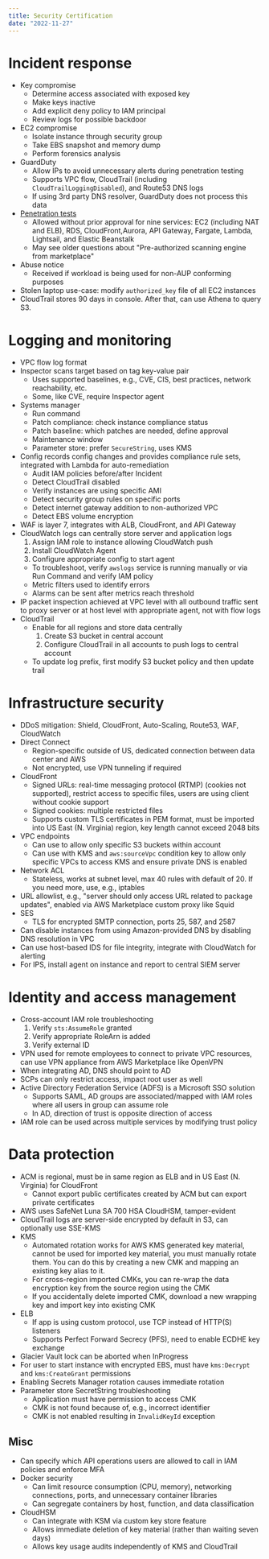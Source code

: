 ```yaml
---
title: Security Certification
date: "2022-11-27"
---
```


# Incident response

- Key compromise
  - Determine access associated with exposed key
  - Make keys inactive
  - Add explicit deny policy to IAM principal
  - Review logs for possible backdoor
- EC2 compromise
  - Isolate instance through security group
  - Take EBS snapshot and memory dump
  - Perform forensics analysis
- GuardDuty
  - Allow IPs to avoid unnecessary alerts during penetration testing
  - Supports VPC flow, CloudTrail (including `CloudTrailLoggingDisabled`), and Route53 DNS logs
  - If using 3rd party DNS resolver, GuardDuty does not process this data
- [Penetration tests](https://aws.amazon.com/security/penetration-testing/)
  - Allowed without prior approval for nine services: EC2 (including NAT and ELB), RDS, CloudFront,Aurora, API Gateway, Fargate, Lambda, Lightsail, and Elastic Beanstalk
  - May see older questions about "Pre-authorized scanning engine from marketplace"
- Abuse notice
  - Received if workload is being used for non-AUP conforming purposes
- Stolen laptop use-case: modify `authorized_key` file of all EC2 instances
- CloudTrail stores 90 days in console. After that, can use Athena to query S3.

# Logging and monitoring

- VPC flow log format
- Inspector scans target based on tag key-value pair
  - Uses supported baselines, e.g., CVE, CIS, best practices, network reachability, etc.
  - Some, like CVE, require Inspector agent
- Systems manager
  - Run command
  - Patch compliance: check instance compliance status
  - Patch baseline: which patches are needed, define approval
  - Maintenance window
  - Parameter store: prefer `SecureString`, uses KMS
- Config records config changes and provides compliance rule sets, integrated with Lambda for auto-remediation
  - Audit IAM policies before/after Incident
  - Detect CloudTrail disabled
  - Verify instances are using specific AMI
  - Detect security group rules on specific ports
  - Detect internet gateway addition to non-authorized VPC
  - Detect EBS volume encryption
- WAF is layer 7, integrates with ALB, CloudFront, and API Gateway
- CloudWatch logs can centrally store server and application logs
  1. Assign IAM role to instance allowing CloudWatch push
  1. Install CloudWatch Agent
  1. Configure appropriate config to start agent
  - To troubleshoot, verify `awslogs` service is running manually or via Run Command and verify IAM policy
  - Metric filters used to identify errors
  - Alarms can be sent after metrics reach threshold
- IP packet inspection achieved at VPC level with all outbound traffic sent to proxy server or at host level with appropriate agent, not with flow logs
- CloudTrail
  - Enable for all regions and store data centrally
    1.  Create S3 bucket in central account
    1.  Configure CloudTrail in all accounts to push logs to central account
  - To update log prefix, first modify S3 bucket policy and then update trail

# Infrastructure security

- DDoS mitigation: Shield, CloudFront, Auto-Scaling, Route53, WAF, CloudWatch
- Direct Connect
  - Region-specific outside of US, dedicated connection between data center and AWS
  - Not encrypted, use VPN tunneling if required
- CloudFront
  - Signed URLs: real-time messaging protocol (RTMP) (cookies not supported), restrict access to specific files, users are using client without cookie support
  - Signed cookies: multiple restricted files
  - Supports custom TLS certificates in PEM format, must be imported into US East (N. Virginia) region, key length cannot exceed 2048 bits
- VPC endpoints
  - Can use to allow only specific S3 buckets within account
  - Can use with KMS and `aws:sourceVpc` condition key to allow only specific VPCs to access KMS and ensure private DNS is enabled
- Network ACL
  - Stateless, works at subnet level, max 40 rules with default of 20. If you need more, use, e.g., iptables
- URL allowlist, e.g., "server should only access URL related to package updates", enabled via AWS Marketplace custom proxy like Squid
- SES
  - TLS for encrypted SMTP connection, ports 25, 587, and 2587
- Can disable instances from using Amazon-provided DNS by disabling DNS resolution in VPC
- Can use host-based IDS for file integrity, integrate with CloudWatch for alerting
- For IPS, install agent on instance and report to central SIEM server

# Identity and access management

- Cross-account IAM role troubleshooting
  1. Verify `sts:AssumeRole` granted
  1. Verify appropriate RoleArn is added
  1. Verify external ID
- VPN used for remote employees to connect to private VPC resources, can use VPN appliance from AWS Marketplace like OpenVPN
- When integrating AD, DNS should point to AD
- SCPs can only restrict access, impact root user as well
- Active Directory Federation Service (ADFS) is a Microsoft SSO solution
  - Supports SAML, AD groups are associated/mapped with IAM roles where all users in group can assume role
  - In AD, direction of trust is opposite direction of access
- IAM role can be used across multiple services by modifying trust policy

# Data protection

- ACM is regional, must be in same region as ELB and in US East (N. Virginia) for CloudFront
  - Cannot export public certificates created by ACM but can export private certificates
- AWS uses SafeNet Luna SA 700 HSA CloudHSM, tamper-evident
- CloudTrail logs are server-side encrypted by default in S3, can optionally use SSE-KMS
- KMS
  - Automated rotation works for AWS KMS generated key material, cannot be used for imported key material, you must manually rotate them. You can do this by creating a new CMK and mapping an existing key alias to it.
  - For cross-region imported CMKs, you can re-wrap the data encryption key from the source region using the CMK
  - If you accidentally delete imported CMK, download a new wrapping key and import key into existing CMK
- ELB
  - If app is using custom protocol, use TCP instead of HTTP(S) listeners
  - Supports Perfect Forward Secrecy (PFS), need to enable ECDHE key exchange
- Glacier Vault lock can be aborted when InProgress
- For user to start instance with encrypted EBS, must have `kms:Decrypt` and `kms:CreateGrant` permissions
- Enabling Secrets Manager rotation causes immediate rotation
- Parameter store SecretString troubleshooting
  - Application must have permission to access CMK
  - CMK is not found because of, e.g., incorrect identifier
  - CMK is not enabled resulting in `InvalidKeyId` exception

## Misc

- Can specify which API operations users are allowed to call in IAM policies and enforce MFA
- Docker security
  - Can limit resource consumption (CPU, memory), networking connections, ports, and unnecessary container libraries
  - Can segregate containers by host, function, and data classification
- CloudHSM
  - Can integrate with KSM via custom key store feature
  - Allows immediate deletion of key material (rather than waiting seven days)
  - Allows key usage audits independently of KMS and CloudTrail
